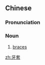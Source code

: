 ==Chinese==
{{zh-forms}}
{{zh-wp}}

===Pronunciation===
{{zh-pron
|m=yátào,er=y
|c=ngaa4 tou3
|cat=n
}}

===Noun===
{{zh-noun}}

# [[braces]] {{gloss|device for straightening teeth}}

[[zh:牙套]]